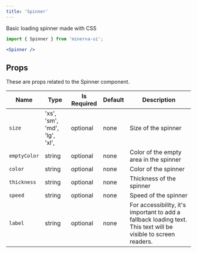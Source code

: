 ```yaml
---
title: 'Spinner'
---
```



Basic loading spinner made with CSS

```js
import { Spinner } from 'minerva-ui';
```

```jsx live
<Spinner />
```

## Props

These are props related to the Spinner component.

| Name         | Type                          | Is Required | Default | Description                                                                                                    |
| ------------ | ----------------------------- | ----------- | ------- | -------------------------------------------------------------------------------------------------------------- |
| `size`       | 'xs', 'sm', 'md', 'lg', 'xl', | optional    | none    | Size of the spinner                                                                                            |
| `emptyColor` | string                        | optional    | none    | Color of the empty area in the spinner                                                                         |
| `color`      | string                        | optional    | none    | Color of the spinner                                                                                           |
| `thickness`  | string                        | optional    | none    | Thickness of the spinner                                                                                       |
| `speed`      | string                        | optional    | none    | Speed of the spinner                                                                                           |
| `label`      | string                        | optional    | none    | For accessibility, it's important to add a fallback loading text. This text will be visible to screen readers. |

